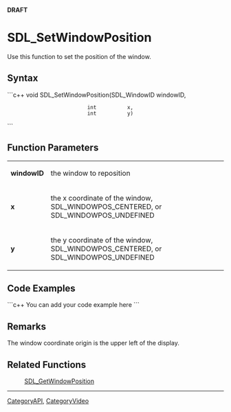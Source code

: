 <!-- pragma section-numbers off -->
<!-- pragma disable-camelcase -->
'''DRAFT'''

= SDL_SetWindowPosition =
Use this function to set the position of the window.


== Syntax ==
```c++
void SDL_SetWindowPosition(SDL_WindowID windowID,
                           int          x,
                           int          y)
```

== Function Parameters ==
{|
|'''windowID'''
|the window to reposition
|-
|'''x'''
|the x coordinate of the window, SDL_WINDOWPOS_CENTERED, or SDL_WINDOWPOS_UNDEFINED
|-
|'''y'''
|the y coordinate of the window, SDL_WINDOWPOS_CENTERED, or SDL_WINDOWPOS_UNDEFINED
|}

== Code Examples ==
```c++
You can add your code example here
```

== Remarks ==
The window coordinate origin is the upper left of the display.

== Related Functions ==
:[[SDL_GetWindowPosition]]

----
[[CategoryAPI]], [[CategoryVideo]]

